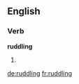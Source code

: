 ==English==

===Verb===
'''ruddling'''

# {{present participle of|[[ruddle]]}}

[[de:ruddling]]
[[fr:ruddling]]